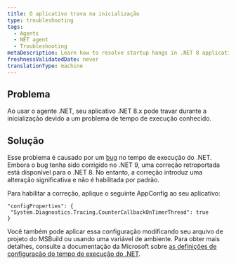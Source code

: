 ```yaml
---
title: O aplicativo trava na inicialização
type: troubleshooting
tags:
  - Agents
  - NET agent
  - Troubleshooting
metaDescription: Learn how to resolve startup hangs in .NET 8 applications caused by a known runtime issue.
freshnessValidatedDate: never
translationType: machine
---
```


## Problema

Ao usar o agente .NET, seu aplicativo .NET 8.x pode travar durante a inicialização devido a um problema de tempo de execução conhecido.

## Solução

Esse problema é causado por um [bug](https://github.com/dotnet/runtime/issues/93175) no tempo de execução do .NET. Embora o bug tenha sido corrigido no .NET 9, uma correção retroportada está disponível para o .NET 8. No entanto, a correção introduz uma alteração significativa e não é habilitada por padrão.

Para habilitar a correção, aplique o seguinte AppConfig ao seu aplicativo:

```
"configProperties": {
 "System.Diagnostics.Tracing.CounterCallbackOnTimerThread": true
} 
```

Você também pode aplicar essa configuração modificando seu arquivo de projeto do MSBuild ou usando uma variável de ambiente. Para obter mais detalhes, consulte a documentação da Microsoft sobre [as definições de configuração do tempo de execução do .NET](https://learn.microsoft.com/en-us/dotnet/core/runtime-config/).